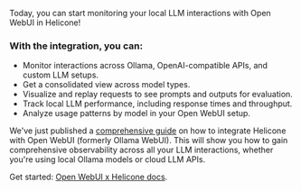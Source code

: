 Today, you can start monitoring your local LLM interactions with Open WebUI in Helicone!

### With the integration, you can:

- Monitor interactions across Ollama, OpenAI-compatible APIs, and custom LLM setups.
- Get a consolidated view across model types.
- Visualize and replay requests to see prompts and outputs for evaluation.
- Track local LLM performance, including response times and throughput.
- Analyze usage patterns by model in your Open WebUI setup.

We've just published a <a href="https://www.helicone.ai/blog/monitoring-local-llms" target="_blank" rel="noopener">comprehensive guide</a> on how to integrate Helicone with Open WebUI (formerly Ollama WebUI). This will show you how to gain comprehensive observability across all your LLM interactions, whether you're using local Ollama models or cloud LLM APIs.

Get started: <a href="https://docs.helicone.ai/other-integrations/open-webui" target="_blank" rel="noopener">Open WebUI x Helicone docs</a>.
